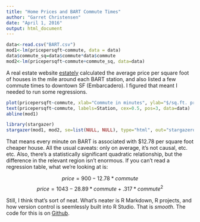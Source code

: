 ```yaml
---
title: "Home Prices and BART Commute Times"
author: "Garret Christensen"
date: "April 1, 2016"
output: html_document
---
```


```r
data<-read.csv("BART.csv")
mod1<-lm(pricepersqft~commute, data = data)
data$commute_sq=data$commute*data$commute
mod2<-lm(pricepersqft~commute+commute_sq, data=data)
```

A real estate website [estately](http://www.estately.com/bay-area-home-affordability-transit-stop) calculated the average price per square foot of houses in the mile around each BART station, and also listed a few commute times to downtown SF (Embarcadero). I figured that meant I needed to run some regressions.

```r
plot(pricepersqft~commute, xlab="Commute in minutes", ylab="$/sq.ft. price of house", data=data)
text(pricepersqft~commute, labels=Station, cex=0.5, pos=3, data=data)
abline(mod1)

library(stargazer)
stargazer(mod1, mod2, se=list(NULL, NULL), type="html", out="stargazerout.html", title="Home Prices and BART Commutes", align=TRUE, column.labels=c("Linear","Quadratic"))
```


That means every minute on BART is associated with $12.78 per square foot cheaper house. All the usual caveats: only on average, it's not causal, etc. etc. Also, there's a statistically significant quadratic relationship, but the difference in the relevant region isn't enormous. If you can't read a regression table, what we're looking at is:

$$price=900-12.78*commute$$
$$price=1043-28.89*commute+.317*commute^2$$

Still, I think that's sort of neat. What's neater is R Markdown, R projects, and how version control is seemlessly built into R Studio. That is *smooth*. The code for this is on [Github](http://www.github.com/garretchristensen/BARTprices).
